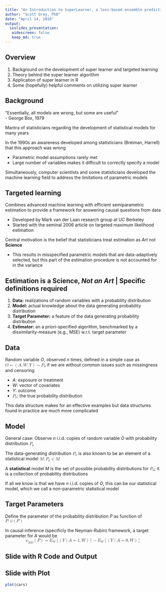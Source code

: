 ```yaml
---
title: "An Introduction to SuperLearner, a loss-based ensemble prediction algorithm"
author: "Scott Grey, PhD"
date: "April 14, 2016"
output: 
  ioslides_presentation:
   widescreen: false
   keep_md: true
---
```


## Overview

1. Background on the development of super learner and targeted learning
2. Theory behind the super learner algorithm
3. Application of super learner in R
4. Some (hopefully) helpful comments on utilizing super learner

## Background
<div class="centered">
"Essentially, all models are wrong, but some are useful"  
- George Box, 1979

</div>

Mantra of statisticians regarding the development of statistical models for many years  

In the 1990s an awareness developed among statisticians (Breiman, Harrell) that this approach was wrong  

- Parametric model assumptions rarely met
- Large number of variables makes it difficult to correctly specify a model  

Simultaneously, computer scientists and some statisticians developed the machine learning field to address the limitations of parametric models

## Targeted learning

Combines advanced machine learning with efficient semiparametric estimation to provide a framework for answering causal questions from data  

- Developed by Mark van der Laan research group at UC Berkeley
- Started with the seminal 2006 article on targeted maximum likelihood estimation  

Central motivation is the belief that statisticians treat estimation as *Art* not **Science**  

- This results in misspecified parametric models that are data-adaptively selected, but this part of the estimation procedure is not accounted for in the variance

## Estimation is a Science, *Not an Art* | Specific definitions required

1. **Data:** realizations of random variables with a probability distribution
2. **Model:** actual knowledge about the data generating probability distribution
3. **Target Parameter:** a feature of the data generating probability distribution
4. **Estimator:** an a priori-specified algorithm, benchmarked by a dissimilarity-measure (e.g., MSE) w.r.t. target parameter

## Data 

Random variable $O$, observed $n$ times, defined in a simple case as <math xmlns='http://www.w3.org/1998/Math/MathML'>
 <mrow>
  <mi>O</mi><mo>=</mo><mrow><mo>(</mo>
   <mrow>
    <mi>A</mi><mo>,</mo><mi>W</mi><mo>,</mo><mi>Y</mi></mrow>
  <mo>)</mo></mrow><mo>&#x223C;</mo><msub>
   <mi>P</mi>
   <mi>0</mi>
  </msub>
  </mrow>
</math>
 if we are without common issues such as missingness and censoring  

- $A$: exposure or treatment 
- $W$: vector of covariates
- $Y$: outcome 
- <math xmlns='http://www.w3.org/1998/Math/MathML'>
 <msub>
  <mi>P</mi>
  <mi>0</mi>
 </msub>
 </math>: the true probability distribution

This data structure makes for an effective examples but data structures found in practice are much more complicated

## Model

General case: Observe $n$ i.i.d. copies of random variable $O$ with probability distribution <math xmlns='http://www.w3.org/1998/Math/MathML'>
 <msub>
  <mi>P</mi>
  <mi>0</mi>
 </msub>
</math>


The data-generating distribution <math xmlns='http://www.w3.org/1998/Math/MathML'>
 <msub>
  <mi>P</mi>
  <mi>0</mi>
 </msub>
 </math> is also known to be an element of a statistical model <math xmlns='http://www.w3.org/1998/Math/MathML'>
 <mi>M</mi><mo>:</mo><msub>
  <mi>P</mi>
  <mn>0</mn>
 </msub>
 <mo>&#x2208;</mo><mi>M</mi>
</math>


A **statistical** model $M$ is the set of possible probability distributions for <math xmlns='http://www.w3.org/1998/Math/MathML'>
 <msub>
  <mi>P</mi>
  <mi>0</mi>
 </msub>
 </math>; it is a collection of probability distributions

If all we know is that we have $n$ i.i.d. copies of $O$, this can be our statistical model, which we call a non-parametric statistical model

## Target Parameters 
Define the parameter of the probability distribution $P$ as function of <math xmlns='http://www.w3.org/1998/Math/MathML'>
 <mi>P</mi><mo>:</mo><mi>&#x03C8;</mi><mrow><mo>(</mo>
  <mi>P</mi>
 <mo>)</mo></mrow>
</math>

In causal inference (specificly the Neyman-Rubin) framework, a target parameter for $A$ would be  
<math display='block' xmlns='http://www.w3.org/1998/Math/MathML'>
 <msub>
  <mi>&#x03C8;</mi>
  <mrow>
   <mi>R</mi><mi>D</mi></mrow>
 </msub>
 <mrow><mo>(</mo>
  <mi>P</mi>
 <mo>)</mo></mrow><mo>=</mo><msub>
  <mi>E</mi>
  <mi>W</mi>
 </msub>
 <mrow><mo>[</mo> <mrow>
  <mrow><mo>(</mo>
   <mrow>
    <mi>Y</mi><mo>&#x007C;</mo><mi>A</mi><mo>=</mo><mn>1</mn><mo>,</mo><mi>W</mi></mrow>
  <mo>)</mo></mrow></mrow> <mo>]</mo></mrow><mo>&#x2212;</mo><msub>
  <mi>E</mi>
  <mi>W</mi>
 </msub>
 <mrow><mo>[</mo> <mrow>
  <mrow><mo>(</mo>
   <mrow>
    <mi>Y</mi><mo>&#x007C;</mo><mi>A</mi><mo>=</mo><mn>0</mn><mo>,</mo><mi>W</mi></mrow>
  <mo>)</mo></mrow></mrow> <mo>]</mo></mrow>
</math>


## Slide with R Code and Output




## Slide with Plot

```r
plot(cars)
```

